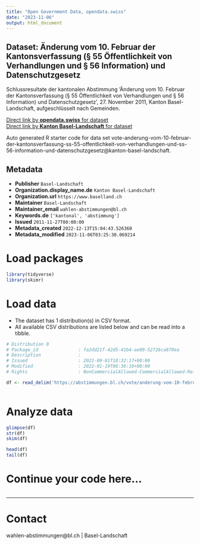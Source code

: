 ```yaml
---
title: "Open Government Data, opendata.swiss"
date: "2023-11-06"
output: html_document
---
```


## Dataset: Änderung vom 10. Februar der Kantonsverfassung (§ 55 Öffentlichkeit von Verhandlungen und § 56 Information) und Datenschutzgesetz

Schlussresultate der kantonalen Abstimmung 'Änderung vom 10. Februar der Kantonsverfassung (§ 55 Öffentlichkeit von Verhandlungen und § 56 Information) und Datenschutzgesetz', 27. November 2011, Kanton Basel-Landschaft, aufgeschlüsselt nach Gemeinden.

[Direct link by **opendata.swiss** for dataset](https://opendata.swiss/de/dataset/anderung-vom-10-februar-der-kantonsverfassung-55-offentlichkeit-von-verhandlungen-und-56-inform)<br>
[Direct link by **Kanton Basel-Landschaft** for dataset](https://abstimmungen.bl.ch/vote/anderung-vom-10-februar-der-kantonsverfassung-ss-55-offentlichkeit-von-verhandlungen-und-ss-56-information-und-datenschutzgesetz/data)

Auto generated R starter code for data set vote-anderung-vom-10-februar-der-kantonsverfassung-ss-55-offentlichkeit-von-verhandlungen-und-ss-56-information-und-datenschutzgesetz@kanton-basel-landschaft.

## Metadata

- **Publisher** `Basel-Landschaft`
- **Organization.display_name.de** `Kanton Basel-Landschaft`
- **Organization.url** `https://www.baselland.ch`
- **Maintainer** `Basel-Landschaft`
- **Maintainer_email** `wahlen-abstimmungen@bl.ch`
- **Keywords.de** `['kantonal', 'abstimmung']`
- **Issued** `2011-11-27T00:00:00`
- **Metadata_created** `2022-12-13T15:04:43.526360`
- **Metadata_modified** `2023-11-06T03:25:30.069214`


# Load packages

```r

library(tidyverse)
library(skimr)

```

# Load data

-   The dataset has 1 distribution(s) in CSV format.
-   All available CSV distributions are listed below and can be read into a tibble.

```r

# Distribution 0
# Package_id               : fa2dd21f-42d5-41b4-ae80-52726ca870ea
# Description              : 
# Issued                   : 2021-09-01T18:32:17+00:00
# Modified                 : 2022-01-19T06:36:16+00:00
# Rights                   : NonCommercialAllowed-CommercialAllowed-ReferenceRequired

df <- read_delim('https://abstimmungen.bl.ch/vote/anderung-vom-10-februar-der-kantonsverfassung-ss-55-offentlichkeit-von-verhandlungen-und-ss-56-information-und-datenschutzgesetz/data-csv')



```

# Analyze data

```r

glimpse(df)
str(df)
skim(df)

head(df)
tail(df)

```

# Continue your code here...

```r

```

------------------------------------------------------------------------

# Contact

wahlen-abstimmungen@bl.ch | Basel-Landschaft
